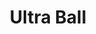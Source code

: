 ---
title: "Ultra Ball"
meta_title: "Ultra Ball craft"
description: "Craft de Ultra Ball"
rank: "b"
draft: false
name: "Ultra Ball"
recipe_img: "https://wiki.pokexgames.com/images/9/9b/Ultra-ball%281%29.png"
level: 60
craft_time: 3600
result: 100
value_npc: 1
ingredients:
  - name: "Apricorn"
    quantity: 1
    item_img: "https://wiki.pokexgames.com/images/c/c2/Apricorn.png"
    value_npc: 1
  - name: "Scythe"
    quantity: 1
    item_img: "https://wiki.pokexgames.com/images/2/2f/Scythe1.png"
    value_npc: 1
  - name: "Ice Bra"
    quantity: 1
    item_img: "https://wiki.pokexgames.com/images/3/3e/Ice_Bra.png"
    value_npc: 1
  - name: "Electric Tail"
    quantity: 1
    item_img: "https://wiki.pokexgames.com/images/1/15/Electric_Tail.png"
    value_npc: 1
  - name: "Magma Foot"
    quantity: 1
    item_img: "https://wiki.pokexgames.com/images/1/11/Magma_Foot.png"
    value_npc: 1
  - name: "Future Orb"
    quantity: 25
    item_img: "https://wiki.pokexgames.com/images/8/86/FutureooOrb.png"
    value_npc: 1
  - name: "Screw"
    quantity: 250
    item_img: "https://wiki.pokexgames.com/images/5/59/Screw.png"
    value_npc: 1
  - name: "Dark Gem"
    quantity: 250
    item_img: "https://wiki.pokexgames.com/images/2/21/DarkGem.png"
    value_npc: 1
  - name: "Piece of Steel"
    quantity: 250
    item_img: "https://wiki.pokexgames.com/images/c/c1/PieceOfSteel.png"
    value_npc: 1
  - name: "Straw"
    quantity: 250
    item_img: "https://wiki.pokexgames.com/images/5/55/Straw.png"
    value_npc: 1
  - name: "Iron Bar"
    quantity: 40
    item_img: "https://wiki.pokexgames.com/images/6/6c/Iron_Bar.png"
    value_npc: 1
---